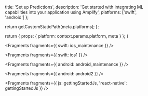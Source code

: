 
  title: 'Set up Predictions',
  description:
    'Get started with integrating ML capabilities into your application using Amplify',
  platforms: ['swift', 'android']
};

  return getCustomStaticPath(meta.platforms);
};

  return {
    props: {
      platform: context.params.platform,
      meta
    }
  };
}


<Fragments fragments={{ swift: ios_maintenance }} />


<Fragments fragments={{ swift: ios1 }} />


<Fragments fragments={{ android: android_maintenance }} />


<Fragments fragments={{ android: android2 }} />


<Fragments
  fragments={{
    js: gettingStartedJs,
    'react-native': gettingStartedJs
  }}
/>
